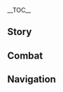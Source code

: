 {{CharacterTabs}}
{{LanguageTabs}}
{{Stub|1={{Meta/VO|tl=1|rm=1|Japanese}}}}
__TOC__
==Story==
{{VO/Story
|character           = {{ROOTPAGENAME}}
|language            = ja
|name                = ゴロー

|vo_01_01_title      = 初めまして…
|vo_01_01_subtitle   = Hello
|vo_01_01_file       = VO_{language}{character} Hello.ogg
|vo_01_01_tx         = 海祇島抵抗軍大将、ゴロー、助太刀に参った！お前の威名はすでに耳にしている、共に手を取り合い、勝利を収めようではないか！さっきの俺の威勢、どうだった？悪くなかっただろ？
|vo_01_01_rm         = 
|vo_01_01_tl         = 

|vo_02_01_title      = 世間話・軍略
|vo_02_01_subtitle   = Chat: Tactics
|vo_02_01_file       = VO_{language}{character} Chat - Tactics.ogg
|vo_02_01_tx         = 備えあれば憂いなしだ。
|vo_02_01_rm         = 
|vo_02_01_tl         = 

|vo_02_02_title      = 世間話・特訓
|vo_02_02_subtitle   = Chat: Training
|vo_02_02_file       = VO_{language}{character} Chat - Training.ogg
|vo_02_02_tx         = 今はせっかく戦がないんだ、特訓でもして、体力をつけとくか！
|vo_02_02_rm         = 
|vo_02_02_tl         = 

|vo_02_03_title      = 世間話・体格
|vo_02_03_subtitle   = Chat: Physique
|vo_02_03_file       = VO_{language}{character} Chat - Physique.ogg
|vo_02_03_tx         = たくましい体格は力の象徴、士気の鼓舞にも役立つ…もっと頑張らねば！
|vo_02_03_rm         = 
|vo_02_03_tl         = 

|vo_03_01_title      = 雨の日…
|vo_03_01_subtitle   = When It Rains
|vo_03_01_file       = VO_{language}{character} When It Rains.ogg
|vo_03_01_tx         = しっぽが濡れた…篝火を見つけて乾かすか…
|vo_03_01_rm         = 
|vo_03_01_tl         = 

|vo_03_02_title      = 雷の日…
|vo_03_02_subtitle   = When Thunder Strikes
|vo_03_02_file       = VO_{language}{character} When Thunder Strikes.ogg
|vo_03_02_tx         = 敵襲か！？
|vo_03_02_rm         = 
|vo_03_02_tl         = 

|vo_03_03_title      = 雪の日…
|vo_03_03_subtitle   = When It Snows
|vo_03_03_file       = VO_{language}{character} When It Snows.ogg
|vo_03_03_tx         = 寒い…こんな天気の日は野外活動に向いていない…
|vo_03_03_rm         = 
|vo_03_03_tl         = 

|vo_03_04_title      = 晴れの日…
|vo_03_04_subtitle   = When the Sun Is Out
|vo_03_04_file       = VO_{language}{character} When the Sun Is Out.ogg
|vo_03_04_tx         = 日向ぼっこもいいが、士気は落とすなよ。
|vo_03_04_rm         = 
|vo_03_04_tl         = 

|vo_03_05_title      = 暴風の日…
|vo_03_05_subtitle   = When the Wind Is Blowing
|vo_03_05_file       = VO_{language}{character} When the Wind Is Blowing.ogg
|vo_03_05_tx         = 追い風ならば、我らの有利。向かい風ならば、臆すことなし！
|vo_03_05_rm         = 
|vo_03_05_tl         = 

|vo_04_01_title      = おはよう…
|vo_04_01_subtitle   = Good Morning
|vo_04_01_file       = VO_{language}{character} Good Morning.ogg
|vo_04_01_tx         = 朝練の時間だ、俺と一緒に山に登るか？
|vo_04_01_rm         = 
|vo_04_01_tl         = 

|vo_04_02_title      = こんにちは…
|vo_04_02_subtitle   = Good Afternoon
|vo_04_02_file       = VO_{language}{character} Good Afternoon.ogg
|vo_04_02_tx         = 昼ご飯はぶり大根と白米だな！この組み合わせは抵抗軍の中でも人気なんだ、試してみろよ。
|vo_04_02_rm         = 
|vo_04_02_tl         = 

|vo_04_03_title      = こんばんは…
|vo_04_03_subtitle   = Good Evening
|vo_04_03_file       = VO_{language}{character} Good Evening.ogg
|vo_04_03_tx         = 夜になっても警戒を怠ってはならない、目をよく暗闇に慣らすんだ。暗くて灯りのない場所は、戦場になる可能性がある。
|vo_04_03_rm         = 
|vo_04_03_tl         = 

|vo_04_04_title      = おやすみ…
|vo_04_04_subtitle   = Good Night...
|vo_04_04_file       = VO_{language}{character} Good Night.ogg
|vo_04_04_tx         = 疲れたか？安心して休むといい。ここの見張りは俺に任せろ！お前が戻ってきた時、すべてが今と同じ状態であると保証しよう。
|vo_04_04_rm         = 
|vo_04_04_tl         = 

|vo_05_01_title      = ゴロー自身について・兄貴
|vo_05_01_subtitle   = About {character}: Top Dog
|vo_05_01_file       = VO_{language}{character} About {character} - Top Dog.ogg
|vo_05_01_tx         = 「ゴロー兄貴」？どこからそれを聞いた！はぁ…実を言うと…普段、兵士たちとはとても親しくしていて、なんでも分かち合える仲なんだ。俺を尊敬してくれているからか、裏で兄貴と呼ぶようになってな…だけど実際、あいつら俺より年上なんだ…
|vo_05_01_rm         = 
|vo_05_01_tl         = 

|vo_05_02_title      = ゴロー自身について・相談
|vo_05_02_subtitle   = About {character}: Advice
|vo_05_02_friendship = 4
|vo_05_02_file       = VO_{language}{character} About {character} - Advice.ogg
|vo_05_02_tx         = 俺がいつも戦いに勝つせいか、兵士たちからとてつもなく凄い人物だと思われているようだ。その証拠に、どんな小さな事でも俺に相談しに来る。あいつらの目を見ると俺も断れないんだが、俺の思いつくことにも限りがある…今のところ道理を説くか直感で答えるかしかできていない…はぁ、あいつらに悪いかな…
|vo_05_02_rm         = 
|vo_05_02_tl         = 

|vo_06_01_title      = 相談相手について…
|vo_06_01_subtitle   = About Us: Speaking Your Mind
|vo_06_01_file       = VO_{language}{character} About Us - Speaking Your Mind.ogg
|vo_06_01_tx         = 何か悩みがあるなら、心に溜め込まないで俺に言うといい！なんでも解決できるというわけじゃないが、精一杯お前のために知恵を絞るぞ！た、たとえ…その案があまり役に立たなくとも…俺はお前の忠実な聞き手だ。
|vo_06_01_rm         = 
|vo_06_01_tl         = 

|vo_06_02_title      = 寝食を共にすることについて…
|vo_06_02_subtitle   = About Us: Camaraderie
|vo_06_02_friendship = 6
|vo_06_02_file       = VO_{language}{character} About Us - Camaraderie.ogg
|vo_06_02_tx         = 一緒に訓練して、一緒に飯を食べて、一緒に休憩する…いつでも話し合いができるし、息もより合うようになるだろう。そうすれば、肝心な時に視線一つで重要な情報を交わせ…ん？あまりよくない？うぅ…俺と他の仲間たちはそうやって仲を深めたんだがな…
|vo_06_02_rm         = 
|vo_06_02_tl         = 

|vo_07_01_title      = 「神の目」について…
|vo_07_01_subtitle   = About the Vision
|vo_07_01_friendship = 4
|vo_07_01_file       = VO_{language}{character} About the Vision.ogg
|vo_07_01_tx         = 「神の目」は戦いにおいて、様々な形で俺を助けてくれた。だからこそ、俺は戦場でより多くの責任を背負い、戦友のために道を切り開くことができる。だが、個人の力がどんなに強くとも、戦争の勝敗を左右することはできない。肝心なのは、心を通わせて力を合わせることなんだ。
|vo_07_01_rm         = 
|vo_07_01_tl         = 

|vo_07_02_title      = シェアしたいこと・軽装備で戦場に赴く
|vo_07_02_subtitle   = Something to Share: Dressed for Battle
|vo_07_02_friendship = 4
|vo_07_02_file       = VO_{language}{character} Something to Share - Dressed for Battle.ogg
|vo_07_02_tx         = 軽装備で戦場に赴くのが俺のやり方でな、軽快に戦場を駆け回り、戦機を見いだすのが得意なんだ。俺の弓は真っ先に敵軍の最も手練れな兵士を狙い、相手の勢いを削ぐことができる。
|vo_07_02_rm         = 
|vo_07_02_tl         = 

|vo_07_03_title      = シェアしたいこと・常勝将軍
|vo_07_03_subtitle   = Something to Share: Ever-Victorious General
|vo_07_03_file       = VO_{language}{character} Something to Share - Ever-Victorious General.ogg
|vo_07_03_tx         = 兵士たちが俺にあだ名を付けてくれた、「常勝の立ち耳将軍」というらしい。それからおかしな噂もある、「ゴロー兄貴の耳を触れば、常勝将軍の運気がもらえる」と。うぅ…触るのは絶対にだめだ！たとえあいつらが笑顔になろうと、だめなものはだめなんだ！ん？お前も触りたい…？お、おい…
|vo_07_03_rm         = 
|vo_07_03_tl         = 

|vo_07_04_title      = 興味のあること…
|vo_07_04_subtitle   = Interesting Things
|vo_07_04_file       = VO_{language}{character} Interesting Things.ogg
|vo_07_04_tx         = 璃月には雲の高さまでそびえ立つ山々があると聞いた。ぜひこの目で見て、思う存分登ってみたいものだ！
|vo_07_04_rm         = 
|vo_07_04_tl         = 

|vo_08_01_title      = 北斗について…
|vo_08_01_subtitle   = About [[Beidou]]
|vo_08_01_friendship = 4
|vo_08_01_file       = VO_{language}{character} About Beidou.ogg
|vo_08_01_tx         = 北斗船長はとても義理堅く、並外れた実力を持ち、尊敬に値する人だ。彼女は仲間を紛争に巻き込みたくないと言っていた、俺たちもそのことを理解している。だから、彼女に手伝ってもらうのは、本当に必要な時だけなんだ。
|vo_08_01_rm         = 
|vo_08_01_tl         = 

|vo_08_02_title      = 楓原万葉について…
|vo_08_02_subtitle   = About [[Kaedehara Kazuha]]
|vo_08_02_friendship = 4
|vo_08_02_file       = VO_{language}{character} About Kaedehara Kazuha.ogg
|vo_08_02_tx         = 俺は様々な浮浪人を見てきたが、万葉はその中でも、間違いなく一番特殊な存在だ。あいつはどこにも留まらず、まるで風のようにいつも周りの人に何かをもたらしてきた。万葉と共に戦っていた時、俺はあいつから「洒脱」というものをいくらか学んだのさ。とにかく、俺と万葉は相性がいいんだ！
|vo_08_02_rm         = 
|vo_08_02_tl         = 

|vo_08_03_title      = 珊瑚宮心海について・責務
|vo_08_03_subtitle   = About [[Sangonomiya Kokomi]]: Duties
|vo_08_03_friendship = 4
|vo_08_03_file       = VO_{language}{character} About Sangonomiya Kokomi - Duties.ogg
|vo_08_03_tx         = 珊瑚宮様は海祇島の最高指導者として、大局を掌握し、計画を練っている。そして俺は細部を整え、前線の形勢を制御している。抵抗軍が上下一心なのも、そのすべては勝利のためさ。
|vo_08_03_rm         = 
|vo_08_03_tl         = 

|vo_08_04_title      = 珊瑚宮心海について・態度
|vo_08_04_subtitle   = About Sangonomiya Kokomi: Attitude
|vo_08_04_friendship = 4
|vo_08_04_file       = VO_{language}{character} About Sangonomiya Kokomi - Attitude.ogg
|vo_08_04_tx         = 俺は珊瑚宮様に対し崇高なまでの敬意を払っている。珊瑚宮様の策略と計画がなければ、抵抗軍はこれほどの成果を上げることはできなかった。ただ、珊瑚宮様は私生活では静かな暮らしの方がお好きらしい。軍事的な事務がない時は、こっちから邪魔することは決してしない。
|vo_08_04_rm         = 
|vo_08_04_tl         = 

|vo_08_05_title      = 雷電将軍について…
|vo_08_05_subtitle   = About the [[Raiden Shogun]]
|vo_08_05_friendship = 4
|vo_08_05_quest      = Omnipresence Over Mortals
|vo_08_05_file       = VO_{language}{character} About the Raiden Shogun.ogg
|vo_08_05_tx         = 雷電将軍…理由はどうあれ、あの方が以前行ったことに賛同することはできない。現在、海祇島は幕府と平和条約を結んだが、それでも警戒を怠ってはならない。もしまた紛争が起これば、俺は必ず前線に戻る。
|vo_08_05_rm         = 
|vo_08_05_tl         = 

|vo_08_06_title      = 九条裟羅について…
|vo_08_06_subtitle   = About [[Kujou Sara]]
|vo_08_06_friendship = 4
|vo_08_06_quest      = Stillness, the Sublimation of Shadow
|vo_08_06_file       = VO_{language}{character} About Kujou Sara.ogg
|vo_08_06_tx         = 俺は幕府軍に好感を持っていないが、九条裟羅は幕府軍の中で最も真っ当な将領と言えるだろう。彼女とはいくつもの戦いを経験したが、勝ちも負けも両方あった…もし彼女のような者が民衆の願いを重んじ、幕府の支配も受けていなかったらどんなによかったか。未熟な考えだが、俺はそう思ったんだ。
|vo_08_06_rm         = 
|vo_08_06_tl         = 

|vo_08_07_title      = 八重神子について…
|vo_08_07_subtitle   = About [[Yae Miko]]
|vo_08_07_friendship = 4
|vo_08_07_file       = VO_{language}{character} About Yae Miko.ogg
|vo_08_07_tx         = あの女のことは…言わないでくれ。何か必要なら喜んで手伝う、雑用仕事もすべてこなそう…うぅ…俺の心身の健康のためだと思って、話題を変えてくれないか？
|vo_08_07_rm         = 
|vo_08_07_tl         = 

|vo_08_08_title      = 神里綾華について…
|vo_08_08_subtitle   = About [[Kamisato Ayaka]]
|vo_08_08_friendship = 4
|vo_08_08_quest      = Stillness, the Sublimation of Shadow
|vo_08_08_file       = VO_{language}{character} About Kamisato Ayaka.ogg
|vo_08_08_tx         = 社奉行は幕府に属しているが、その立場は民衆の方に傾いている。双方の間に立つ難しい状況の中、「白鷺の姫君」が足を踏み外さずにいるのは、彼女がとても冷静で、物事をうまく処理する能力がある人だからだろう…その点は、俺も見習わなければ。
|vo_08_08_rm         = 
|vo_08_08_tl         = 

|vo_08_09_title      = 早柚について…
|vo_08_09_subtitle   = About [[Sayu]]
|vo_08_09_friendship = 4
|vo_08_09_file       = VO_{language}{character} About Sayu.ogg
|vo_08_09_tx         = 我が軍の情報によれば、その忍者は潜入に精通しており、その忍術は珊瑚宮様の奇策でより効果を発揮できるかもしれないとのことだ…だが、彼女の行動を把握するのは難しいと聞いた。採用するのは難しいか…ん？彼女は社奉行の者だと…？うぅ、ならやめておこう。
|vo_08_09_rm         = 
|vo_08_09_tl         = 

|vo_08_10_title      = 鹿野院平蔵について…
|vo_08_10_subtitle   = About [[Shikanoin Heizou]]
|vo_08_10_friendship = 4
|vo_08_10_file       = VO_{language}{character} About Shikanoin Heizou.ogg
|vo_08_10_tx         = コソコソとうろついている探偵のことか？何と言おうと彼は幕府の人間、完全に信用することはできない。俺は引き続き彼を見張るつもりだ。そういえば、彼は探偵に必要な技術に精通しているらしい。それが何かの陰謀のためであるかどうかは…時間をかけて証明するしかないだろう。
|vo_08_10_rm         = 
|vo_08_10_tl         = 

|vo_09_01_title      = ゴローを知る・1
|vo_09_01_subtitle   = More About {character}: I
|vo_09_01_file       = VO_{language}{character} More About {character} - 01.ogg
|vo_09_01_tx         = 俺はほとんどの時間を戦場で過ごした。だから俺の話すことは、あまり面白くないかもしれない…もしお前が聞きたいなら、ゆっくり話してやろう！思いついたこと全部を！
|vo_09_01_rm         = 
|vo_09_01_tl         = 

|vo_09_02_title      = ゴローを知る・2
|vo_09_02_subtitle   = More About {character}: II
|vo_09_02_friendship = 3
|vo_09_02_file       = VO_{language}{character} More About {character} - 02.ogg
|vo_09_02_tx         = 俺には人から尊敬されるほどの知謀はない、あるのは両手とこの命のみ。長年にわたり、数々の悪戦を経験してきたが、それでも生き残った。この手に十分な力があり、この命がしぶとかったおかげだろう。誰かが言っていた、俺について来れば、どんなに絶望的な戦局でも、無事にくぐり抜けることが出来ると。そうして、いつの間にかみんなから認められ、将領にまでなっていたんだ。
|vo_09_02_rm         = 
|vo_09_02_tl         = 

|vo_09_03_title      = ゴローを知る・3
|vo_09_03_subtitle   = More About {character}: III
|vo_09_03_friendship = 4
|vo_09_03_quest      = Stillness, the Sublimation of Shadow
|vo_09_03_file       = VO_{language}{character} More About {character} - 03.ogg
|vo_09_03_tx         = 最初、俺たちの敵は流賊や海賊、魔物といったものばかりだった。そんな時、雷電将軍が「目狩り令」を発令したんだ。傲慢な幕府軍が俺たちの前に現れたが、返り討ちにしてやった。アハハッ、あいつらも、こんな激烈な抵抗を受けるとは思っていなかっただろう。
|vo_09_03_rm         = 
|vo_09_03_tl         = 

|vo_09_04_title      = ゴローを知る・4
|vo_09_04_subtitle   = More About {character}: IV
|vo_09_04_friendship = 5
|vo_09_04_file       = VO_{language}{character} More About {character} - 04.ogg
|vo_09_04_tx         = 珊瑚宮様が言っていた、俺には致命的な弱点があると。俺は戦いの時、自我を忘れてしまい、敵陣に深く入り込んでしまう。勇猛はいいことだが、軍を率いる将領として、それではいけないと珊瑚宮様から言われた。俺は…頑張ってそれを直そうと思っている！それができるように…俺のそばで見守ってくれないか？
|vo_09_04_rm         = 
|vo_09_04_tl         = 

|vo_09_05_title      = ゴローを知る・5
|vo_09_05_subtitle   = More About {character}: V
|vo_09_05_friendship = 6
|vo_09_05_file       = VO_{language}{character} More About {character} - 05.ogg
|vo_09_05_tx         = 俺が抗うべき対象は、特定の団体や陣営でなく、一種の「悪意」なんだ。その「悪意」が人々の願いを踏みにじり、穏やかな生活を破壊し傷つける…それを根絶できれば、俺も安心して武器を下せるだろう。その時は、俺も普段着に着替え…お前と海祇島を気軽に散歩しよう！
|vo_09_05_rm         = 
|vo_09_05_tl         = 

|vo_10_01_title      = ゴローの趣味…
|vo_10_01_subtitle   = {character}'s Hobbies
|vo_10_01_file       = VO_{language}{character} Hobbies.ogg
|vo_10_01_tx         = 俺は山登りが好きだ、険しければ険しいほどいい！山登りは俺の肉体と精神を鍛え、俺をより強くする。それに、仲間と一緒に山に登り、いい汗をかいた後、山の絶景を眺めるなんて、人生において最大の楽しみの一つじゃないか！だけど…稲妻の最高峰に登る勇気…登る気はない…
|vo_10_01_rm         = 
|vo_10_01_tl         = 

|vo_10_02_title      = ゴローの悩み…
|vo_10_02_subtitle   = {character}'s Troubles
|vo_10_02_file       = VO_{language}{character} Troubles.ogg
|vo_10_02_tx         = 軽装備も時には不便なところがある。例えば、火攻めに遭った時は、しっぽに気を付けないといけないんだ…
|vo_10_02_rm         = 
|vo_10_02_tl         = 

|vo_10_03_title      = 好きな食べ物…
|vo_10_03_subtitle   = Favorite Food
|vo_10_03_file       = VO_{language}{character} Favorite Food.ogg
|vo_10_03_tx         = ケーキと三色団子が好きだ！たぶん…俺が精巧な菓子を食べる機会が少ないからかもしれない。軍営の食事は簡素で早さに重きを置いたもの、調味料もほとんど使うことがない。それに砂糖は貴重物資だ。甘味を拒絶するなど…できない！
|vo_10_03_rm         = 
|vo_10_03_tl         = 

|vo_10_04_title      = 嫌いな食べ物…
|vo_10_04_subtitle   = Least Favorite Food
|vo_10_04_file       = VO_{language}{character} Least Favorite Food.ogg
|vo_10_04_tx         = ほとんどの食べ物は口にできるが、玉ねぎだけは例外だ。昔、後方勤務の兵士が料理に玉ねぎのすりおろしを混ぜたことがある。俺は…その食卓で涙まみれになってしまった…はぁ、あの時は本当に恥をかいた！あの後方勤務の兵士も、申し訳ない気持ちでいっぱいになっているらしい…
|vo_10_04_rm         = 
|vo_10_04_tl         = 

<!-- Receiving a Gift -->
|vo_11_01_title      = 贈り物を受け取る·1
|vo_11_01_subtitle   = Receiving a Gift: I
|vo_11_01_file       = VO_{language}{character} Receiving a Gift - 01.ogg
|vo_11_01_tx         = この甘味、なんてたまらないんだ！
|vo_11_01_rm         = 
|vo_11_01_tl         = 

|vo_11_02_title      = 贈り物を受け取る·2
|vo_11_02_subtitle   = Receiving a Gift: II
|vo_11_02_file       = VO_{language}{character} Receiving a Gift - 02.ogg
|vo_11_02_tx         = おお！心に活力がみなぎってきた！俺に手伝えることはないか！
|vo_11_02_rm         = 
|vo_11_02_tl         = 

|vo_11_03_title      = 贈り物を受け取る·3
|vo_11_03_subtitle   = Receiving a Gift: III
|vo_11_03_file       = VO_{language}{character} Receiving a Gift - 03.ogg
|vo_11_03_tx         = 思ったより辛いな…うぅ、俺にはちょっと無理かもしれない。
|vo_11_03_rm         = 
|vo_11_03_tl         = 

|vo_12_01_title      = 誕生日…
|vo_12_01_subtitle   = Birthday
|vo_12_01_file       = VO_{language}{character} Birthday.ogg
|vo_12_01_tx         = 今日はお前の誕生日、重要な意味が込められている日だ！お前のためにお祝いをさせてくれ！浜辺で焚き火をして、新鮮な魚とカニを捕まえて、お前のために大将級の「士気晩餐」を作ってやる！
|vo_12_01_rm         = 
|vo_12_01_tl         = 

|vo_13_01_title      = 突破した感想・起
|vo_13_01_subtitle   = Feelings About Ascension: Intro
|vo_13_01_ascension  = 1
|vo_13_01_file       = VO_{language}{character} Feelings About Ascension -  01.ogg
|vo_13_01_tx         = 強大な力は、仲間を守るためのものだ。
|vo_13_01_rm         = 
|vo_13_01_tl         = 

|vo_13_02_title      = 突破した感想・承
|vo_13_02_subtitle   = Feelings About Ascension: Building Up
|vo_13_02_ascension  = 2
|vo_13_02_file       = VO_{language}{character} Feelings About Ascension -  02.ogg
|vo_13_02_tx         = 仲間を守るためには、守備を固めるだけでなく、積極的に攻める必要がある。
|vo_13_02_rm         = 
|vo_13_02_tl         = 

|vo_13_03_title      = 突破した感想・転
|vo_13_03_subtitle   = Feelings About Ascension: Climax
|vo_13_03_ascension  = 4
|vo_13_03_file       = VO_{language}{character} Feelings About Ascension -  03.ogg
|vo_13_03_tx         = 勝利の秘訣は、戦う意味を常に忘れず、正しい戦術に従い、誰にも止められはしないという気合を、その身にみなぎらせることだ。
|vo_13_03_rm         = 
|vo_13_03_tl         = 

|vo_13_04_title      = 突破した感想・結
|vo_13_04_subtitle   = Feelings About Ascension: Conclusion
|vo_13_04_ascension  = 6
|vo_13_04_file       = VO_{language}{character} Feelings About Ascension -  04.ogg
|vo_13_04_tx         = 誰にも止めることのできない気合を持ち、戦友と密接な連携を取れば、向かうところ敵はない。指導してくれて感謝する！これは俺たち二人の勝利だ！
|vo_13_04_rm         = 
|vo_13_04_tl         = 
}}

==Combat==
{{Combat VO
|character           = {{ROOTPAGENAME}}
|language            = ja
|skill_1_tx          = 進軍！
|skill_1_tl          = March on!/Advance!
|skill_1_rm          = Shingun!
|skill_2_tx          = 強攻！
|skill_2_tl          = Force our way through!
|skill_2_rm          = Kyoukou!
|skill_3_tx          = 結陣！
|skill_3_tl          = Form the formation!
|skill_3_rm          = Ketsujin!
|burst_1_tx          = 俺に続け！
|burst_1_tl          = After me!
|burst_1_rm          = Ore ni tsuzuke!
|burst_2_tx          = 破竹の如し！
|burst_2_tl          = Like breaking bamboos with great vigor!
|burst_2_rm          = Hachiku no gotoshi!
|burst_3_tx          = 先声後実！
|burst_3_tl          = Send them words of fright, then crush them with might!
|burst_3_rm          = Sensei-koujitsu!
|sprint-s_1_tx       = ついて来い。
|sprint-s_1_tl       = Follow me.
|sprint-s_1_rm       = Tsuite-koi.
|sprint-s_2_file     = Sprint Start 02,Sprint Start 03
|glider_1_file       = Deploying Wind Glider 01,Deploying Wind Glider 02,Deploying Wind Glider 03
|chest_1_tx          = 今日は運がいい！
|chest_1_tl          = We're lucky today!
|chest_1_rm          = Kyou wa un ga ii!
|chest_2_tx          = 仲間たちと報酬を分け合おう！
|chest_2_tl          = Let's share this reward to our comrades!
|chest_2_rm          = Nakamatachi to houshuu wo wake-aou!
|chest_3_tx          = この宝箱…俺を待ち伏せしていたのか？
|chest_3_tl          = This treasure box... is planned to ambush me?
|chest_3_rm          = Kono takarabako... Ore wo machifuse shiteita no ka?
|low-hp_1_tx         = 俺はまだ戦える！
|low-hp_1_tl         = I still can fight!
|low-hp_1_rm         = Ore wa mada tatakaeru!
|low-hp_2_tx         = 油断した！
|low-hp_2_tl         = I've let my guard down!
|low-hp_2_rm         = Yudan shita!
|low-hp_3_tx         = まだ負けを認める時ではない！
|low-hp_3_tl         = It's not the time to admit defeat yet!
|low-hp_3_rm         = Mada make wo mitomeru toki de wa nai!
|fallen_1_tx         = 負けた…
|fallen_1_tl         = I lost...
|fallen_1_rm         = Maketa...
|fallen_2_tx         = 海祇島の…みんな…
|fallen_2_tl         = Everyone... in Watatsumi Island...
|fallen_2_rm         = Watatsumijima no... minna...
|fallen_3_tx         = 全軍…撤退…
|fallen_3_tl         = All men... Retreat...
|fallen_3_rm         = Zengun... Tettai...
|hit-l_1_file        = Light Hit Taken 02
|hit-l_1_tx          = 痛くも痒くもない！
|hit-l_1_tl          = Doesn't hurt or itch me at all!
|hit-l_1_rm          = Itaku mo kayuku mo nai!
|hit-l_2_file        = Light Hit Taken 01,Light Hit Taken 03,Light Hit Taken 04,Light Hit Taken 05,Light Hit Taken 06
|hit-h_1_tx          = まだまだ！
|hit-h_1_tl          = Not yet, not yet!
|hit-h_1_rm          = Mada mada!
|hit-h_2_file        = Heavy Hit Taken 02,Heavy Hit Taken 03,Heavy Hit Taken 04,Heavy Hit Taken 05,Heavy Hit Taken 06
|join_1_tx           = 準備は整った。
|join_1_tl           = I've readied the preparation.
|join_1_rm           = Junbi wa totonotta.
|join_2_tx           = 進軍する！
|join_2_tl           = Advance the troops!
|join_2_rm           = Shingun suru!
|join_3_tx           = 陣形を整えろ。
|join_3_tl           = Arrange the formation.
|join_3_rm           = Jinkei wo totonoero.
|idle_1_file         = Standby 02
|atk-l_1_file        = Light Attack 01,Light Attack 02,Light Attack 03,Light Attack 04,Light Attack 05,Light Attack 06,Light Attack 07
|atk-m_1_file        = Mid Attack 01,Mid Attack 02,Mid Attack 03
|atk-h_1_file        = Heavy Attack 01,Heavy Attack 02,Heavy Attack 03
|climb_1_file        = Climbing 01,Climbing 02,Climbing 03,Climbing 04,Climbing 05
|climb-b_1_file      = Climbing Breath 01,Climbing Breath 02,Climbing Breath 03
|jump_1_file         = Jumping 01,Jumping 02,Jumping 03,Jumping 04,Jumping 05
}}

==Navigation==
{{Character Navbox|link type=vo-ja}}